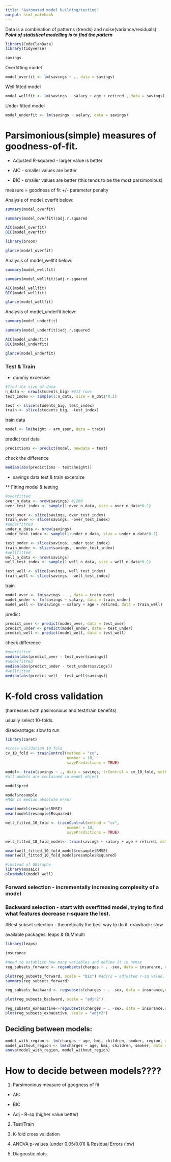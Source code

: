 ```yaml
---
title: "Automated model building/testing"
output: html_notebook
---
```


Data is a combination of patterns (trends) and noise(variance/residuals)
***Point of statistical modelling is to find the pattern***

```r
library(CodeClanData)
library(tidyverse)
```
```r
savings
```

Overfitting model

```r
model_overfit <- lm(savings ~ ., data = savings)
```

Well fitted model

```r
model_wellfit <- lm(savings ~ salary + age + retired , data = savings)
```

Under fitted model

```r
model_underfit <- lm(savings ~ salary, data = savings)
```

# Parsimonious(simple) measures of goodness-of-fit.

* Adjusted R-squared - larger value is better

* AIC - smaller values are better

* BIC - smaller values are better (this tends to be the most parsimonious)

measure = goodness of fit +/- parameter penalty



 Analysis of model_overfit below: 
```r
summary(model_overfit)
```
```r
summary(model_overfit)$adj.r.squared
```
```r
AIC(model_overfit)
BIC(model_overfit)
```
```r
library(broom)
```
```r
glance(model_overfit)
```


Analysis of model_wellfit below:
```r
summary(model_wellfit)
```
```r
summary(model_wellfit)$adj.r.squared
```
```r
AIC(model_wellfit)
BIC(model_wellfit)
```
```r
glance(model_wellfit)
```


Analysis of model_underfit below: 
```r
summary(model_underfit)
```

```r
summary(model_underfit)$adj.r.squared
```

```r
AIC(model_underfit)
BIC(model_underfit)
```
```r
glance(model_underfit)
```

### Test & Train
* dummy excersise
```r
#find the size of data
n_data <- nrow(students_big) #912 rows
test_index <- sample(1:n_data, size = n_data*0.1)

test <- slice(students_big, test_index)
train <- slice(students_big, -test_index)
```

train data
```r
model <- lm(height ~ arm_span, data = train)
```

predict test data
```r
predictions <- predict(model, newdata = test)
```

check the difference
```r
median(abs(predictions - test$height))
```


* savings data test & train excersize 

** Fitting model & testing

```r
#overfitted
over_n_data <- nrow(savings) #1200
over_test_index <- sample(1:over_n_data, size = over_n_data*0.1)

test_over <- slice(savings, over_test_index)
train_over <- slice(savings, -over_test_index)
#underfitted
under_n_data <- nrow(savings)
under_test_index <- sample(1:under_n_data, size = under_n_data*0.1)

test_under <- slice(savings, under_test_index)
train_under <- slice(savings, -under_test_index)
#wellfitted
well_n_data <- nrow(savings)
well_test_index <- sample(1:well_n_data, size = well_n_data*0.1)

test_well <- slice(savings, well_test_index)
train_well <- slice(savings, -well_test_index)
```
train
```r
model_over <- lm(savings ~ ., data = train_over)
model_under <- lm(savings ~ salary, data = train_under)
model_well <- lm(savings ~ salary + age + retired, data = train_well)
```
predict
```r
predict_over <- predict(model_over, data = test_over)
predict_under <- predict(model_under, data = test_under)
predict_well <- predict(model_well, data = test_well)
```

check difference
```r
#overfitted
median(abs(predict_over - test_over$savings))
#underfitted
median(abs(predict_under - test_under$savings))
#wellfitted
median(abs(predict_well - test_well$savings))
```

# K-fold cross validation

(harnesses both pasimonious and test/train benefits)

usually select 10-folds.

disadvantage: slow to run

```r
library(caret)

#cross validation 10 fold
cv_10_fold <- trainControl(method = "cv", 
                           number = 10, 
                           savePredictions = TRUE)

model<- train(savings ~ ., data = savings, trControl = cv_10_fold, method = "lm")
#all models are contained in model object
```
```r
model$pred
```
```r
model$resample
#MAE is median absolute error
```
```r
mean(model$resample$RMSE)
mean(model$resample$Rsquared)
```

```r
well_fitted_10_fold <- trainControl(method = "cv", 
                           number = 10, 
                           savePredictions = TRUE)

well_fitted_10_fold_model<- train(savings ~ salary + age + retired, data = savings, trControl = well_fitted_10_fold, method = "lm")
```
```r
mean(well_fitted_10_fold_model$resample$RMSE)
mean(well_fitted_10_fold_model$resample$Rsquared)
```
```r
#instead of GGiraphe
library(mosaic)
plotModel(model_well)
```

### Forward selection - incrementally increasing complexity of a model
### Backward selection - start with overfitted model, trying to find what features decrease r-square the lest.


#Best subset selection - theoretically the best way to do it. 
drawback: slow

available packages: leaps & GLMmulti

```r
library(leaps)
```
```r
insurance
```
```r
#need to establish how many variables and define it in nvmax
reg_subsets_forward <- regsubsets(charges ~ . -sex, data = insurance, nvmax = 8, method = "forward" )

plot(reg_subsets_forward, scale = "bic") #adjr2 = adjusted r-sq value, "bic"
summary(reg_subsets_forward)
```

```r
reg_subsets_backward <- regsubsets(charges ~ . -sex, data = insurance,nvmax = 8, method = "backward")

plot(reg_subsets_backward, scale = "adjr2")
```
```r
reg_subsets_exhaustive<-regsubsets(charges ~ . -sex, data = insurance,nvmax = 8, method = "exhaustive")
plot(reg_subsets_exhaustive, scale = "adjr2")
```

## Deciding between models: 

```r
model_with_region <- lm(charges ~ age, bmi, children, smoker, region, data = insurance)
model_without_region <- lm(charges ~ age, bmi, children, smoker, data = insurance)
anova(model_with_region, model_without_region)
```

# How to decide between models????

1. Parsimonious measure of googness of fit

  * AIC

  * BIC

  * Adj - R-sq (higher value better)

2. Test/Train

3. K-fold cross validation

4. ANOVA p-values (under 0.05/0.01) & Residual Errors (low)

5. Diagnostic plots




















